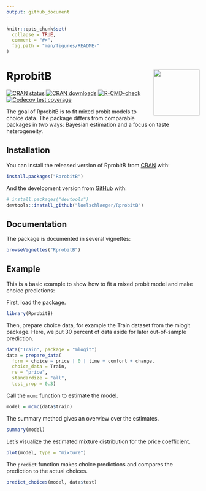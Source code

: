 ```yaml
---
output: github_document
---
```


<!-- README.md is generated from README.Rmd. Please edit that file -->

```r
knitr::opts_chunk$set(
  collapse = TRUE,
  comment = "#>",
  fig.path = "man/figures/README-"
)
```

# RprobitB <img src="man/figures/logo.png" align="right" alt="" width="120" />

<!-- badges: start -->
[![CRAN status](https://www.r-pkg.org/badges/version-last-release/RprobitB)](https://www.r-pkg.org/badges/version-last-release/RprobitB)
[![CRAN downloads](https://cranlogs.r-pkg.org/badges/grand-total/RprobitB)](https://cranlogs.r-pkg.org/badges/grand-total/RprobitB)
[![R-CMD-check](https://github.com/loelschlaeger/RprobitB/workflows/R-CMD-check/badge.svg)](https://github.com/loelschlaeger/RprobitB/actions)
[![Codecov test coverage](https://codecov.io/gh/loelschlaeger/RprobitB/branch/main/graph/badge.svg)](https://app.codecov.io/gh/loelschlaeger/RprobitB?branch=main)
<!-- badges: end -->

The goal of RprobitB is to fit mixed probit models to choice data. 
The package differs from comparable packages in two ways: Bayesian estimation and a focus on taste heterogeneity.

## Installation

You can install the released version of RprobitB from [CRAN](https://CRAN.R-project.org) with:

``` r
install.packages("RprobitB")
```

And the development version from [GitHub](https://github.com/) with:

``` r
# install.packages("devtools")
devtools::install_github("loelschlaeger/RprobitB")
```

## Documentation

The package is documented in several vignettes:

```r
browseVignettes("RprobitB")
```

## Example

This is a basic example to show how to fit a mixed probit model and make choice predictions:

First, load the package.
```r
library(RprobitB)
``` 

Then, prepare choice data, for example the Train dataset from the mlogit package. Here, we put 30 percent of data aside for later out-of-sample prediction.
```r
data("Train", package = "mlogit")
data = prepare_data(
  form = choice ~ price | 0 | time + comfort + change,
  choice_data = Train,
  re = "price",
  standardize = "all",
  test_prop = 0.3)
```

Call the `mcmc` function to estimate the model.
```r
model = mcmc(data$train)
```

The summary method gives an overview over the estimates.
```r
summary(model)
```

Let's visualize the estimated mixture distribution for the price coefficient.
```r
plot(model, type = "mixture")
```

The `predict` function makes choice predictions and compares the prediction to the actual choices.
```r
predict_choices(model, data$test)
```
